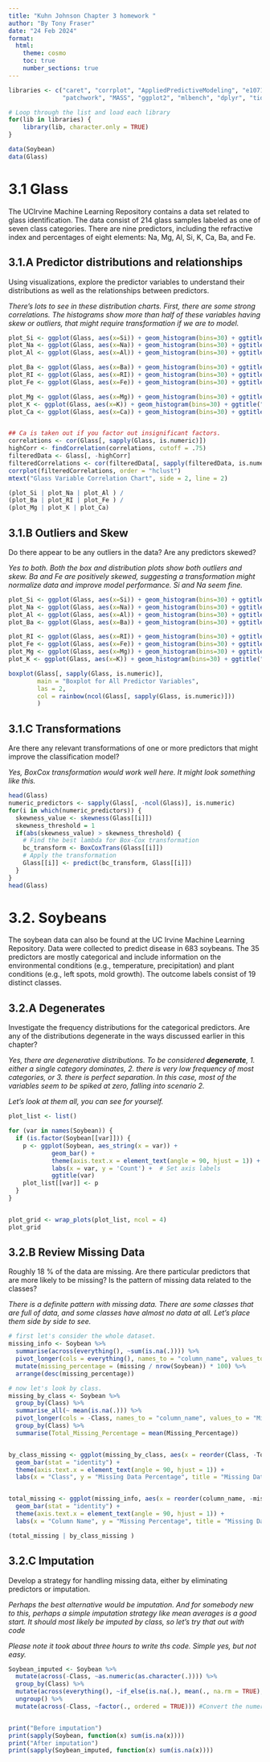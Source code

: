 ```yaml
---
title: "Kuhn Johnson Chapter 3 homework "
author: "By Tony Fraser"
date: "24 Feb 2024"
format:
  html:
    theme: cosmo
    toc: true
    number_sections: true
---
```

```r
libraries <- c("caret", "corrplot", "AppliedPredictiveModeling", "e1071",
               "patchwork", "MASS", "ggplot2", "mlbench", "dplyr", "tidyr")

# Loop through the list and load each library
for(lib in libraries) {
    library(lib, character.only = TRUE)
}

data(Soybean)
data(Glass)
```

# 3.1 Glass

The UCIrvine Machine Learning Repository contains a data set related to glass identification. The data consist of 214 glass samples labeled as one of seven class categories. There are nine predictors, including the refractive index and percentages of eight elements: Na, Mg, Al, Si, K, Ca, Ba, and Fe.


## 3.1.A  Predictor distributions and relationships

Using visualizations, explore the predictor variables to understand their distributions as well as the relationships between predictors.

*There's lots to see in these distribution charts. First, there are some strong correlations. The histograms show more than half of these variables having skew or outliers, that might require transformation if we are to model.* 

```r
plot_Si <- ggplot(Glass, aes(x=Si)) + geom_histogram(bins=30) + ggtitle("Si")
plot_Na <- ggplot(Glass, aes(x=Na)) + geom_histogram(bins=30) + ggtitle("Na")
plot_Al <- ggplot(Glass, aes(x=Al)) + geom_histogram(bins=30) + ggtitle("Al")

plot_Ba <- ggplot(Glass, aes(x=Ba)) + geom_histogram(bins=30) + ggtitle("Ba")
plot_RI <- ggplot(Glass, aes(x=RI)) + geom_histogram(bins=30) + ggtitle("RI")
plot_Fe <- ggplot(Glass, aes(x=Fe)) + geom_histogram(bins=30) + ggtitle("Fe")

plot_Mg <- ggplot(Glass, aes(x=Mg)) + geom_histogram(bins=30) + ggtitle("Mg")
plot_K <- ggplot(Glass, aes(x=K)) + geom_histogram(bins=30) + ggtitle("K")
plot_Ca <- ggplot(Glass, aes(x=Ca)) + geom_histogram(bins=30) + ggtitle("Ca")


## Ca is taken out if you factor out insignificant factors.
correlations <- cor(Glass[, sapply(Glass, is.numeric)])
highCorr <- findCorrelation(correlations, cutoff = .75)
filteredData <- Glass[, -highCorr]
filteredCorrelations <- cor(filteredData[, sapply(filteredData, is.numeric)])
corrplot(filteredCorrelations, order = "hclust")
mtext("Glass Variable Correlation Chart", side = 2, line = 2)
```
```r
(plot_Si | plot_Na | plot_Al ) /
(plot_Ba | plot_RI | plot_Fe ) /
(plot_Mg | plot_K | plot_Ca)
```

## 3.1.B Outliers and Skew

Do there appear to be any outliers in the data? Are any predictors skewed?

*Yes to both. Both the box and distribution plots show both outliers and skew. Ba and Fe are positively skewed, suggesting a transformation might normalize data and improve model performance. Si and Na seem fine.*

```r
plot_Si <- ggplot(Glass, aes(x=Si)) + geom_histogram(bins=30) + ggtitle("Si")
plot_Na <- ggplot(Glass, aes(x=Na)) + geom_histogram(bins=30) + ggtitle("Na")
plot_Al <- ggplot(Glass, aes(x=Al)) + geom_histogram(bins=30) + ggtitle("Al")
plot_Ba <- ggplot(Glass, aes(x=Ba)) + geom_histogram(bins=30) + ggtitle("Ba")

plot_RI <- ggplot(Glass, aes(x=RI)) + geom_histogram(bins=30) + ggtitle("RI")
plot_Fe <- ggplot(Glass, aes(x=Fe)) + geom_histogram(bins=30) + ggtitle("Fe")
plot_Mg <- ggplot(Glass, aes(x=Mg)) + geom_histogram(bins=30) + ggtitle("Mg")
plot_K <- ggplot(Glass, aes(x=K)) + geom_histogram(bins=30) + ggtitle("K")

boxplot(Glass[, sapply(Glass, is.numeric)], 
        main = "Boxplot for All Predictor Variables", 
        las = 2, 
        col = rainbow(ncol(Glass[, sapply(Glass, is.numeric)]))
        )

```

## 3.1.C Transformations 

Are there any relevant transformations of one or more predictors that might improve the classification model?

*Yes, BoxCox transformation would work well here. It might look something like this.*

```r
head(Glass)
numeric_predictors <- sapply(Glass[, -ncol(Glass)], is.numeric)
for(i in which(numeric_predictors)) {
  skewness_value <- skewness(Glass[[i]])
  skewness_threshold = 1 
  if(abs(skewness_value) > skewness_threshold) { 
    # Find the best lambda for Box-Cox transformation
    bc_transform <- BoxCoxTrans(Glass[[i]])
    # Apply the transformation
    Glass[[i]] <- predict(bc_transform, Glass[[i]])
  }
}
head(Glass)
```

# 3.2. Soybeans 

The soybean data can also be found at the UC Irvine Machine Learning Repository. Data were collected to predict disease in 683 soybeans. The 35 predictors are mostly categorical and include information on the environmental conditions (e.g., temperature, precipitation) and plant conditions (e.g., left spots, mold growth). The outcome labels consist of 19 distinct classes.

## 3.2.A Degenerates
Investigate the frequency distributions for the categorical predictors. Are any of the distributions degenerate in the ways discussed earlier in this chapter?

*Yes, there are degenerative distributions. To be considered **degenerate**, 1. either a single category dominates, 2. there is very low frequency of most categories, or 3. there is perfect separation. In this case, most of the variables seem to be spiked at zero, falling into scenario 2.*

*Let's look at them all, you can see for yourself.*

```r
plot_list <- list()

for (var in names(Soybean)) {
  if (is.factor(Soybean[[var]])) {
    p <- ggplot(Soybean, aes_string(x = var)) + 
            geom_bar() + 
            theme(axis.text.x = element_text(angle = 90, hjust = 1)) + 
            labs(x = var, y = 'Count') +  # Set axis labels
            ggtitle(var)
    plot_list[[var]] <- p
  }
}


plot_grid <- wrap_plots(plot_list, ncol = 4)
plot_grid

```

## 3.2.B Review Missing Data
Roughly 18 % of the data are missing. Are there particular predictors that are more likely to be missing? Is the pattern of missing data related to the classes?

*There is a definite pattern with missing data. There are some classes that are full of data, and some classes have almost no data at all. Let's place them side by side to see.* 

```r
# first let's consider the whole dataset.
missing_info <- Soybean %>%
  summarise(across(everything(), ~sum(is.na(.)))) %>%
  pivot_longer(cols = everything(), names_to = "column_name", values_to = "missing") %>%
  mutate(missing_percentage = (missing / nrow(Soybean)) * 100) %>%
  arrange(desc(missing_percentage))

# now let's look by class. 
missing_by_class <- Soybean %>%
  group_by(Class) %>%
  summarise_all(~ mean(is.na(.))) %>%
  pivot_longer(cols = -Class, names_to = "column_name", values_to = "Missing_Percentage") %>%
  group_by(Class) %>%
  summarise(Total_Missing_Percentage = mean(Missing_Percentage))


by_class_missing <- ggplot(missing_by_class, aes(x = reorder(Class, -Total_Missing_Percentage), y = Total_Missing_Percentage)) +
  geom_bar(stat = "identity") +
  theme(axis.text.x = element_text(angle = 90, hjust = 1)) +
  labs(x = "Class", y = "Missing Data Percentage", title = "Missing Data Percentage by Class")


total_missing <- ggplot(missing_info, aes(x = reorder(column_name, -missing_percentage), y = missing_percentage)) +
  geom_bar(stat = "identity") +
  theme(axis.text.x = element_text(angle = 90, hjust = 1)) +
  labs(x = "Column Name", y = "Missing Percentage", title = "Missing Data Percentage by Column")

(total_missing | by_class_missing )
```

## 3.2.C Imputation
Develop a strategy for handling missing data, either by eliminating predictors or imputation.

*Perhaps the best alternative would be imputation. And for somebody new to this, perhaps a simple imputation strategy like mean averages is a good start. It should most likely be imputed by class, so let's try that out with code*

*Please note it took about three hours to write ths code. Simple yes, but not easy.*

```r
Soybean_imputed <- Soybean %>%
  mutate(across(-Class, ~as.numeric(as.character(.)))) %>%
  group_by(Class) %>%
  mutate(across(everything(), ~if_else(is.na(.), mean(., na.rm = TRUE), .))) %>%
  ungroup() %>%
  mutate(across(-Class, ~factor(., ordered = TRUE))) #Convert the numeric columns back to ordinal factors 


print("Before imputation")
print(sapply(Soybean, function(x) sum(is.na(x))))
print("After imputation")
print(sapply(Soybean_imputed, function(x) sum(is.na(x))))

```
